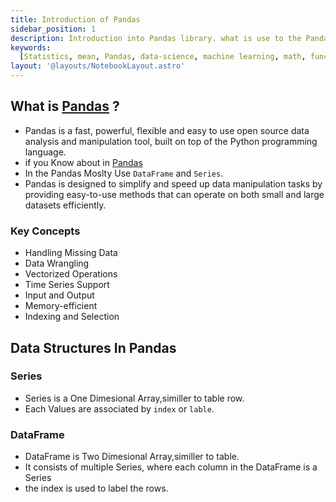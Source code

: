 ```yaml
---
title: Introduction of Pandas
sidebar_position: 1
description: Introduction into Pandas library. what is use to the Pandas library in the data science and machine learning.
keywords:
  [Statistics, mean, Pandas, data-science, machine learning, math, functions]
layout: '@layouts/NotebookLayout.astro'
---
```


## What is [Pandas](https://pandas.pydata.org) ?

- Pandas is a fast, powerful, flexible and easy to use open source data analysis and manipulation tool,
  built on top of the Python programming language.
- if you Know about in [Pandas](https://pandas.pydata.org/about/index.html)
- In the Pandas Moslty Use `DataFrame` and `Series`.
- Pandas is designed to simplify and speed up data manipulation tasks by providing easy-to-use methods that can operate on both small and large datasets efficiently.

### Key Concepts

- Handling Missing Data
- Data Wrangling
- Vectorized Operations
- Time Series Support
- Input and Output
- Memory-efficient
- Indexing and Selection

## Data Structures In Pandas

### Series

- Series is a One Dimesional Array,similler to table row.
- Each Values are associated by `index` or `lable`.

### DataFrame

- DataFrame is Two Dimesional Array,similler to table.
- It consists of multiple Series, where each column in the DataFrame is a Series
- the index is used to label the rows.

